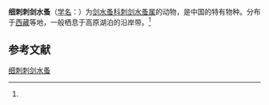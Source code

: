 {{Speciesbox
| name = 细刺刺剑水蚤
| status = 
| status_system = 
| image = 
| genus = Acanthocyclops
| species = tenuispinalis
| authority = (Shen et Sung, 1963)<ref name='id12596'>{{cite web| url =http://www.bioinfo.cn/db05/BjdwSpecies.php?action=view&id=12596| title =细刺刺剑水蚤| work =《中国动物物种编目数据库》| publisher =中国科学院微生物研究所| author =中国科学院动物研究所| accessdate =2009-04-28| deadurl =yes| archiveurl =https://web.archive.org/web/20160305091749/http://www.bioinfo.cn/db05/BjdwSpecies.php?action=view&id=12596| archivedate =2016-03-05}}</ref>
}}

'''细刺刺剑水蚤'''（[[学名|学名]]：{{lang|la|''Acanthocyclops tenuispinalis''}}）为[[剑水蚤科|剑水蚤科]][[刺剑水蚤属|刺剑水蚤属]]的动物，是中国的特有物种。分布于[[西藏|西藏]]等地，一般栖息于高原湖泊的沿岸带。<ref name='id12596'/>

== 参考文献 ==
{{reflist}}

{{Wikispecies|Acanthocyclops tenuispinalis}}
{{Taxonbar|from=Q13222592}}

[[Category:刺剑水蚤属|细刺刺剑水蚤]]


{{节肢动物小作品}}